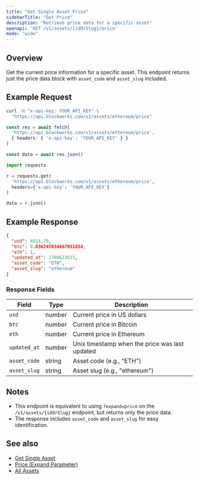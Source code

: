 ```yaml
---
title: "Get Single Asset Price"
sidebarTitle: "Get Price"
description: "Retrieve price data for a specific asset"
openapi: 'GET /v1/assets/{idOrSlug}/price'
mode: "wide"
---
```


## Overview

Get the current price information for a specific asset. This endpoint returns just the price data block with `asset_code` and `asset_slug` included.

## Example Request

<CodeGroup>

```bash cURL
curl -H "x-api-key: YOUR_API_KEY" \
  "https://api.blockworks.com/v1/assets/ethereum/price"
```

```typescript TypeScript
const res = await fetch(
  'https://api.blockworks.com/v1/assets/ethereum/price',
  { headers: { 'x-api-key': 'YOUR_API_KEY' } }
)

const data = await res.json()
```

```python Python
import requests

r = requests.get(
  'https://api.blockworks.com/v1/assets/ethereum/price',
  headers={'x-api-key': 'YOUR_API_KEY'}
)

data = r.json()
```

</CodeGroup>

## Example Response

```json
{
  "usd": 4014.79,
  "btc": 0.036245034667051854,
  "eth": 1,
  "updated_at": 1760623631,
  "asset_code": "ETH",
  "asset_slug": "ethereum"
}
```

### Response Fields

| Field | Type | Description |
|---|---|---|
| `usd` | number | Current price in US dollars |
| `btc` | number | Current price in Bitcoin |
| `eth` | number | Current price in Ethereum |
| `updated_at` | number | Unix timestamp when the price was last updated |
| `asset_code` | string | Asset code (e.g., "ETH") |
| `asset_slug` | string | Asset slug (e.g., "ethereum") |

## Notes

- This endpoint is equivalent to using `?expand=price` on the `/v1/assets/{idOrSlug}` endpoint, but returns only the price data.
- The response includes `asset_code` and `asset_slug` for easy identification.

## See also

- [Get Single Asset](/api-reference/assets/get-single)
- [Price (Expand Parameter)](/api-reference/assets/expand/price)
- [All Assets](/api-reference/assets/list)

